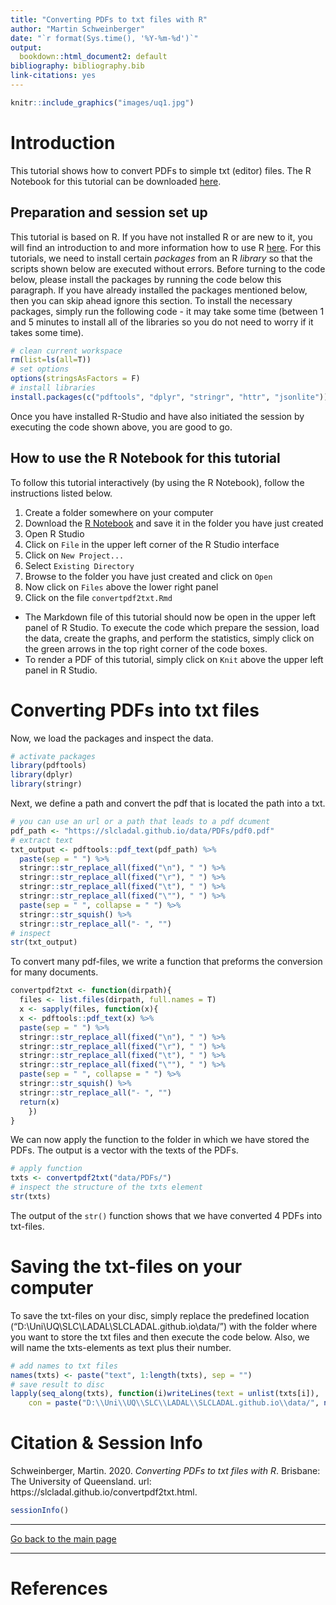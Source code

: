 ```yaml
---
title: "Converting PDFs to txt files with R"
author: "Martin Schweinberger"
date: "`r format(Sys.time(), '%Y-%m-%d')`"
output:
  bookdown::html_document2: default
bibliography: bibliography.bib
link-citations: yes
---
```

```r
knitr::include_graphics("images/uq1.jpg")
```

# Introduction{-}

This tutorial shows how to convert PDFs to simple txt (editor) files. The R Notebook for this tutorial can be downloaded [here](https://slcladal.github.io/convertpdf2txt.Rmd). 

## Preparation and session set up{-}

This tutorial is based on R. If you have not installed R or are new to it, you will find an introduction to and more information how to use R [here](https://slcladal.github.io/IntroR_workshop.html). For this tutorials, we need to install certain *packages* from an R *library* so that the scripts shown below are executed without errors. Before turning to the code below, please install the packages by running the code below this paragraph. If you have already installed the packages mentioned below, then you can skip ahead ignore this section. To install the necessary packages, simply run the following code - it may take some time (between 1 and 5 minutes to install all of the libraries so you do not need to worry if it takes some time).

```r
# clean current workspace
rm(list=ls(all=T))
# set options
options(stringsAsFactors = F)
# install libraries
install.packages(c("pdftools", "dplyr", "stringr", "httr", "jsonlite"))
```

Once you have installed R-Studio and have also initiated the session by executing the code shown above, you are good to go.

## How to use the R Notebook for this tutorial{-}

To follow this tutorial interactively (by using the R Notebook), follow the instructions listed below.

1. Create a folder somewhere on your computer
2. Download the [R Notebook](https://slcladal.github.io//convertpdf2txt.Rmd) and save it in the folder you have just created
3. Open R Studio
4. Click on `File` in the upper left corner of the R Studio interface
5. Click on `New Project...`
6. Select `Existing Directory`
7. Browse to the folder you have just created and click on `Open`
8. Now click on `Files` above the lower right panel
9. Click on the file `convertpdf2txt.Rmd`
  + The Markdown file of this tutorial should now be open in the upper left panel of R Studio. To execute the code which prepare the session, load the data, create the graphs, and perform the statistics, simply click on the green arrows in the top right corner of the code boxes.
  + To render a PDF of this tutorial, simply click on `Knit` above the upper left panel in R Studio.

# Converting PDFs into txt files{-}

Now, we load the packages and inspect the data. 

```r
# activate packages
library(pdftools)
library(dplyr)
library(stringr)
```

Next, we define a path and convert the pdf that is located the path into a txt.

```r
# you can use an url or a path that leads to a pdf dcument
pdf_path <- "https://slcladal.github.io/data/PDFs/pdf0.pdf"
# extract text
txt_output <- pdftools::pdf_text(pdf_path) %>%
  paste(sep = " ") %>%
  stringr::str_replace_all(fixed("\n"), " ") %>%
  stringr::str_replace_all(fixed("\r"), " ") %>%
  stringr::str_replace_all(fixed("\t"), " ") %>%
  stringr::str_replace_all(fixed("\""), " ") %>%
  paste(sep = " ", collapse = " ") %>%
  stringr::str_squish() %>%
  stringr::str_replace_all("- ", "") 
# inspect
str(txt_output)
```

To convert many pdf-files, we write a function that preforms the conversion for many documents.

```r
convertpdf2txt <- function(dirpath){
  files <- list.files(dirpath, full.names = T)
  x <- sapply(files, function(x){
  x <- pdftools::pdf_text(x) %>%
  paste(sep = " ") %>%
  stringr::str_replace_all(fixed("\n"), " ") %>%
  stringr::str_replace_all(fixed("\r"), " ") %>%
  stringr::str_replace_all(fixed("\t"), " ") %>%
  stringr::str_replace_all(fixed("\""), " ") %>%
  paste(sep = " ", collapse = " ") %>%
  stringr::str_squish() %>%
  stringr::str_replace_all("- ", "") 
  return(x)
    })
}
```

We can now apply the function to the folder in which we have stored the PDFs. The output is a vector with the texts of the PDFs. 

```r
# apply function
txts <- convertpdf2txt("data/PDFs/")
# inspect the structure of the txts element
str(txts)
```

The output of the `str()` function shows that we have converted 4 PDFs into txt-files. 

# Saving the txt-files on your computer{-}

To save the txt-files on your disc, simply replace the predefined location ("D:\\Uni\\UQ\\SLC\\LADAL\\SLCLADAL.github.io\\data/") with the folder where you want to store the txt files and then execute the code below. Also, we will name the txts-elements as text plus their number.

```r
# add names to txt files
names(txts) <- paste("text", 1:length(txts), sep = "")
# save result to disc
lapply(seq_along(txts), function(i)writeLines(text = unlist(txts[i]),
    con = paste("D:\\Uni\\UQ\\SLC\\LADAL\\SLCLADAL.github.io\\data/", names(txts)[i],".txt", sep = "")))
```


# Citation & Session Info {-}

Schweinberger, Martin. 2020. *Converting PDFs to txt files with R*. Brisbane: The University of Queensland. url: https://slcladal.github.io/convertpdf2txt.html.

```r
sessionInfo()
```

***

[Go back to the main page](https://slcladal.github.io/index.html)

***

# References {-}
